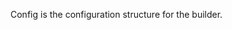 <!-- Code generated from the comments of the Config struct in builder/parallels/pvm/config.go; DO NOT EDIT MANUALLY -->

Config is the configuration structure for the builder.
